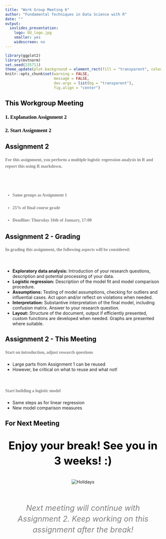 ```yaml
---
title: "Work Group Meeting 6"
author: "Fundamental Techniques in Data Science with R"
date: ""
output:
  ioslides_presentation:
    logo: UU_logo.jpg
    smaller: yes
    widescreen: no
---
```


<style>
h2{
  color: black;
}

h3{
  color: black;
  font-family: "Rockwell";
  text-align: left;
}

h4{
  color: grey;
  font-family: "Rockwell";
  text-align: left;
  line-height: 1.5;
}

.forceBreak { -webkit-column-break-after: always; break-after: column; }

#centertext{
color: black;
text-align: center;
font-size: 35px;
line-height: 1.4;
}

#subtext
{
color: grey;
text-align: center;
font-size: 25px;
line-height: 1.4;
}

</style>

```r
library(ggplot2)
library(mvtnorm)
set.seed(235711)
theme_update(plot.background = element_rect(fill = "transparent", colour = NA))
knitr::opts_chunk$set(warning = FALSE, 
                      message = FALSE, 
                      dev.args = list(bg = "transparent"), 
                      fig.align = "center")
```


## This Workgroup Meeting

<h3>1\. Explanation Assignment 2 </h3>
<h3>2\. Start Assignment 2 </h3>

## Assignment 2

<h4>For this assignment, you perform a multiple logistic regression analysis in R and report this using R markdown. </h4>

<br><br>
<h4> - Same groups as Assignment 1</h4>
<h4> - 25% of final course grade </h4>
<h4> - <b>Deadline: Thursday 16th of January, 17:00 </b></h4>

## Assignment 2 - Grading

<h4> In grading this assignment, the following aspects will be considered: </h4><br>

-	<b>Exploratory data analysis:</b> Introduction of your research questions, description and potential processing of your data.
-	<b>Logistic regression:</b> Description of the model fit and model comparison procedure.
-	<b>Assumptions:</b> Testing of model assumptions, checking for outliers and influential cases. Act upon and/or reflect on violations when needed.
-	<b>Interpretation:</b> Substantive interpretation of the final model, including confusion matrix. Answer to your research question.
-	<b>Layout:</b> Structure of the document, output if efficiently presented, custom functions are developed when needed. Graphs are presented where suitable. 

## Assignment 2 - This Meeting

<h4> Start on introduction, adjust research questions </h4>

- Large parts from Assignment 1 can be reused
- However, be critical on what to reuse and what not!

<br>

<h4> Start building a logistic model </h4>

- Same steps as for linear regression
- New model comparison measures

## For Next Meeting

<p id = "centertext"><b> Enjoy your break! See you in 3 weeks! :) </b></p>

<center>
<img src="holidays.jpg" alt="Holidays" align = center></img>
</center>

<br><br>
<p id = "subtext"><em> Next meeting will continue with Assignment 2. Keep working on this assignment after the break!</em></p>


